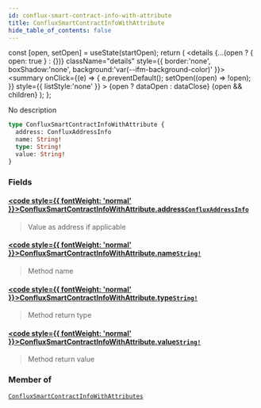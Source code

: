 ```yaml
---
id: conflux-smart-contract-info-with-attribute
title: ConfluxSmartContractInfoWithAttribute
hide_table_of_contents: false
---
```







  const [open, setOpen] = useState(startOpen);
  return (
    <details {...(open ? { open: true } : {})} className="details" style={{ border:'none', boxShadow:'none', background:'var(--ifm-background-color)' }}>
      <summary
        onClick={(e) => {
          e.preventDefault();
          setOpen((open) => !open);
        }}
        style={{ listStyle:'none' }}
      >
      {open ? dataOpen : dataClose}
      </summary>
      {open && children}
    </details>
  );
};








No description


```graphql
type ConfluxSmartContractInfoWithAttribute {
  address: ConfluxAddressInfo
  name: String!
  type: String!
  value: String!
}
```




### Fields

#### [<code style={{ fontWeight: 'normal' }}>ConfluxSmartContractInfoWithAttribute.<b>address</b></code>](#)<Bullet />[`ConfluxAddressInfo`](/docs/v1/graphql-reference/objects/conflux-address-info) <Badge class="badge badge--secondary" text="object"/> 
> 
> 
> Value as address if applicable
> 

#### [<code style={{ fontWeight: 'normal' }}>ConfluxSmartContractInfoWithAttribute.<b>name</b></code>](#)<Bullet />[`String!`](/docs/v1/graphql-reference/scalars/string) <Badge class="badge badge--secondary" text="non-null"/> <Badge class="badge badge--secondary" text="scalar"/> 
> 
> 
> Method name
> 

#### [<code style={{ fontWeight: 'normal' }}>ConfluxSmartContractInfoWithAttribute.<b>type</b></code>](#)<Bullet />[`String!`](/docs/v1/graphql-reference/scalars/string) <Badge class="badge badge--secondary" text="non-null"/> <Badge class="badge badge--secondary" text="scalar"/> 
> 
> 
> Method return type
> 

#### [<code style={{ fontWeight: 'normal' }}>ConfluxSmartContractInfoWithAttribute.<b>value</b></code>](#)<Bullet />[`String!`](/docs/v1/graphql-reference/scalars/string) <Badge class="badge badge--secondary" text="non-null"/> <Badge class="badge badge--secondary" text="scalar"/> 
> 
> 
> Method return value
> 



### Member of

[`ConfluxSmartContractInfoWithAttributes`](/docs/v1/graphql-reference/objects/conflux-smart-contract-info-with-attributes)  <Badge class="secondary" text="object"/>

